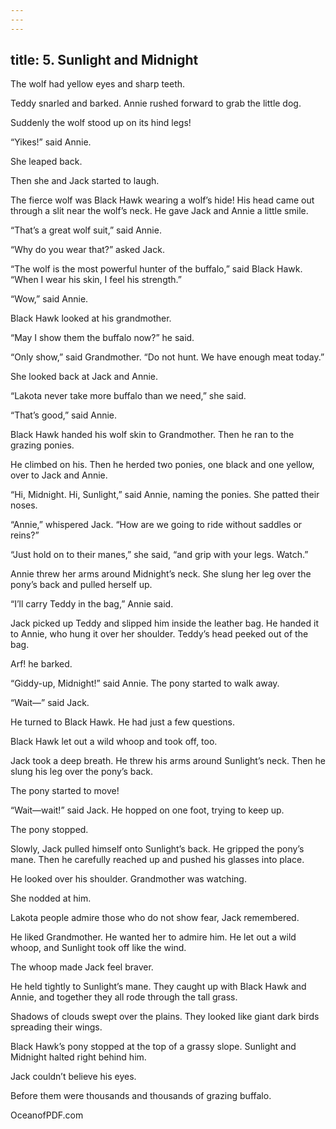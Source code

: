 ```yaml
---
---
---
```

title: 5. Sunlight and Midnight
---



The wolf had yellow eyes and sharp teeth.

Teddy snarled and barked. Annie rushed forward to grab the little dog.

Suddenly the wolf stood up on its hind legs!

“Yikes!” said Annie.

She leaped back.

Then she and Jack started to laugh.

The fierce wolf was Black Hawk wearing a wolf’s hide! His head came out through a slit near the wolf’s neck. He gave Jack and Annie a little smile.

“That’s a great wolf suit,” said Annie.

“Why do you wear that?” asked Jack.

“The wolf is the most powerful hunter of the buffalo,” said Black Hawk. “When I wear his skin, I feel his strength.”

“Wow,” said Annie.

Black Hawk looked at his grandmother.

“May I show them the buffalo now?” he said.

“Only show,” said Grandmother. “Do not hunt. We have enough meat today.”

She looked back at Jack and Annie.

“Lakota never take more buffalo than we need,” she said.

“That’s good,” said Annie.

Black Hawk handed his wolf skin to Grandmother. Then he ran to the grazing ponies.

He climbed on his. Then he herded two ponies, one black and one yellow, over to Jack and Annie.

“Hi, Midnight. Hi, Sunlight,” said Annie, naming the ponies. She patted their noses.

“Annie,” whispered Jack. “How are we going to ride without saddles or reins?”

“Just hold on to their manes,” she said, “and grip with your legs. Watch.”

Annie threw her arms around Midnight’s neck. She slung her leg over the pony’s back and pulled herself up.

“I’ll carry Teddy in the bag,” Annie said.

Jack picked up Teddy and slipped him inside the leather bag. He handed it to Annie, who hung it over her shoulder. Teddy’s head peeked out of the bag.

Arf! he barked.

“Giddy-up, Midnight!” said Annie. The pony started to walk away.

“Wait—” said Jack.

He turned to Black Hawk. He had just a few questions.

Black Hawk let out a wild whoop and took off, too.

Jack took a deep breath. He threw his arms around Sunlight’s neck. Then he slung his leg over the pony’s back.

The pony started to move!

“Wait—wait!” said Jack. He hopped on one foot, trying to keep up.

The pony stopped.

Slowly, Jack pulled himself onto Sunlight’s back. He gripped the pony’s mane. Then he carefully reached up and pushed his glasses into place.

He looked over his shoulder. Grandmother was watching.

She nodded at him.

Lakota people admire those who do not show fear, Jack remembered.

He liked Grandmother. He wanted her to admire him. He let out a wild whoop, and Sunlight took off like the wind.

The whoop made Jack feel braver.

He held tightly to Sunlight’s mane. They caught up with Black Hawk and Annie, and together they all rode through the tall grass.



Shadows of clouds swept over the plains. They looked like giant dark birds spreading their wings.

Black Hawk’s pony stopped at the top of a grassy slope. Sunlight and Midnight halted right behind him.

Jack couldn’t believe his eyes.

Before them were thousands and thousands of grazing buffalo.

OceanofPDF.com